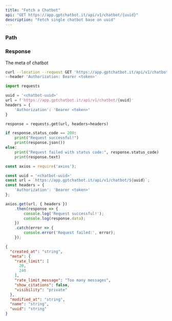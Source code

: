```yaml
---
title: "Fetch a Chatbot"
api: "GET https://app.gptchatbot.it/api/v1/chatbot/{uuid}"
description: "Fetch single chatbot base on uuid"
---
```


### Path

<ParamField path="uuid" type="string" required/>

### Response

<ResponseField name="created_at" type="string"/>

<ResponseField name="meta" type="object">
The meta of chatbot
<Expandable title="Chatbot meta">
<ResponseField name="rate_limit" type="[number, number]"/>
<ResponseField name="rate_limit_message" type="string"/>
<ResponseField name="show_citation" type="boolean"/>
<ResponseField name="visibility" type="string"/>
</Expandable>
</ResponseField>

<ResponseField name="modified_at" type="string"/>
<ResponseField name="name" type="string"/>
<ResponseField name="uuid" type="string"/>

<RequestExample>

```bash Curl
curl --location --request GET 'https://app.gptchatbot.it/api/v1/chatbot/{chatbot-uuid}' \
--header 'Authorization: Bearer <token>'
```

```py Python
import requests

uuid = '<chatbot-uuid>'
url = f'https://app.gptchatbot.it/api/v1/chatbot/{uuid}'
headers = {
    'Authorization': 'Bearer <token>'
}

response = requests.get(url, headers=headers)

if response.status_code == 200:
    print("Request successful!")
    print(response.json())
else:
    print("Request failed with status code:", response.status_code)
    print(response.text)
```

```ts JavaScript
const axios = require('axios');

const uuid = '<chatbot-uuid>'
const url = `https://app.gptchatbot.it/api/v1/chatbot/${uuid}`;
const headers = {
    'Authorization': 'Bearer <token>'
};

axios.get(url, { headers })
    .then(response => {
        console.log('Request successful!');
        console.log(response.data);
    })
    .catch(error => {
        console.error('Request failed:', error);
    });
```

</RequestExample>

<ResponseExample>

```json Response
{
  "created_at": "string",
  "meta": {
    "rate_limit": [
      20,
      240
    ],
    "rate_limit_message": "Too many messages",
    "show_citations": false,
    "visibility": "private"
  },
  "modified_at": "string",
  "name": "string",
  "uuid": "string"
}

```

</ResponseExample>

